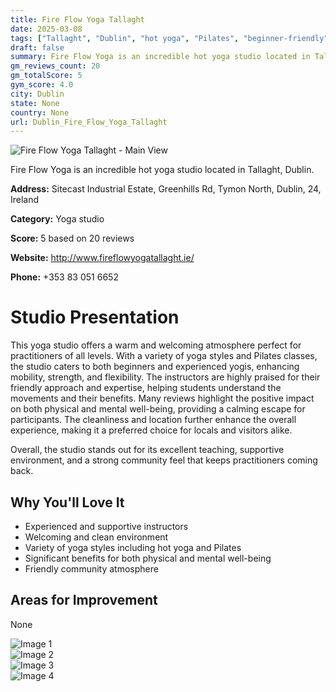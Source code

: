 ```yaml
---
title: Fire Flow Yoga Tallaght
date: 2025-03-08
tags: ["Tallaght", "Dublin", "hot yoga", "Pilates", "beginner-friendly", "welcoming", "clean", "Dublin"]  
draft: false
summary: Fire Flow Yoga is an incredible hot yoga studio located in Tallaght, Dublin.
gm_reviews_count: 20
gm_totalScore: 5
gym_score: 4.0
city: Dublin
state: None
country: None
url: Dublin_Fire_Flow_Yoga_Tallaght
---
```


<div className="aspect-[16/9] relative my-8">
  <img 
    src="https://lh5.googleusercontent.com/p/AF1QipM-acH3LopZKN3Tncnj-Ja8g1U3x0dfks5FcHbm=w1920-h1080-k-no"
    alt="Fire Flow Yoga Tallaght - Main View"
    className="object-cover absolute inset-0 w-full h-full rounded-lg"
  />
</div>

Fire Flow Yoga is an incredible hot yoga studio located in Tallaght, Dublin.

**Address:** Sitecast Industrial Estate, Greenhills Rd, Tymon North, Dublin, 24, Ireland

**Category:** Yoga studio

**Score:** 5 based on 20 reviews

**Website:** http://www.fireflowyogatallaght.ie/

**Phone:** +353 83 051 6652

# Studio Presentation

This yoga studio offers a warm and welcoming atmosphere perfect for practitioners of all levels. With a variety of yoga styles and Pilates classes, the studio caters to both beginners and experienced yogis, enhancing mobility, strength, and flexibility. The instructors are highly praised for their friendly approach and expertise, helping students understand the movements and their benefits. Many reviews highlight the positive impact on both physical and mental well-being, providing a calming escape for participants. The cleanliness and location further enhance the overall experience, making it a preferred choice for locals and visitors alike.

Overall, the studio stands out for its excellent teaching, supportive environment, and a strong community feel that keeps practitioners coming back.

## Why You'll Love It

- Experienced and supportive instructors
- Welcoming and clean environment
- Variety of yoga styles including hot yoga and Pilates
- Significant benefits for both physical and mental well-being
- Friendly community atmosphere

## Areas for Improvement

None

<div className="grid grid-cols-1 xl:grid-cols-2 gap-4 my-8">
<div className="aspect-[4/3] relative"><img src="https://lh5.googleusercontent.com/p/AF1QipOjApvSyBIuOXGWRDkSdlKKY2JzdlWuVPQryRsq=w1920-h1080-k-no" alt="Image 1" className="object-cover absolute inset-0 w-full h-full rounded-lg" /></div>
<div className="aspect-[4/3] relative"><img src="https://lh5.googleusercontent.com/p/AF1QipPC5z6TVIUEutPlUiHc-RAjY-OOZIqrmOXDBbGr=w1920-h1080-k-no" alt="Image 2" className="object-cover absolute inset-0 w-full h-full rounded-lg" /></div>
<div className="aspect-[4/3] relative"><img src="https://lh5.googleusercontent.com/p/AF1QipNsnENBI4azdNtIgvGGQomarRm1e_1EklcWwsro=w1920-h1080-k-no" alt="Image 3" className="object-cover absolute inset-0 w-full h-full rounded-lg" /></div>
<div className="aspect-[4/3] relative"><img src="https://lh5.googleusercontent.com/p/AF1QipOLDuP2ef17lvlfGOEVpMPMRSqD1hZPqQLqUwNv=w1920-h1080-k-no" alt="Image 4" className="object-cover absolute inset-0 w-full h-full rounded-lg" /></div>
</div>